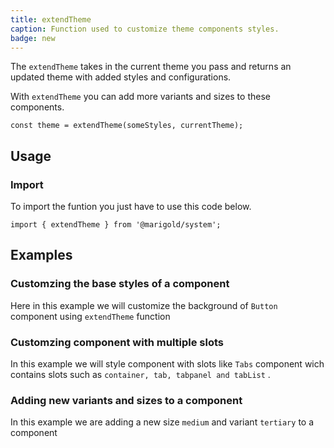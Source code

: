 ```yaml
---
title: extendTheme
caption: Function used to customize theme components styles.
badge: new
---
```


The `extendTheme` takes in the current theme you pass and returns an updated theme with added styles and configurations.

With `extendTheme` you can add more variants and sizes to these components.

```tsx
const theme = extendTheme(someStyles, currentTheme);
```

## Usage

### Import

To import the funtion you just have to use this code below.

```tsx
import { extendTheme } from '@marigold/system';
```

## Examples

### Customzing the base styles of a component

Here in this example we will customize the background of `Button` component using `extendTheme` function

<ComponentDemo file="./card-bg.demo.tsx" />

### Customzing component with multiple slots

In this example we will style component with slots like `Tabs` component wich contains slots such as `container, tab, tabpanel and tabList` .

<ComponentDemo file="./tabs-slots.demo.tsx" />

### Adding new variants and sizes to a component

In this example we are adding a new size `medium` and variant `tertiary` to a component

<ComponentDemo file="./button-variant.demo.tsx" />
